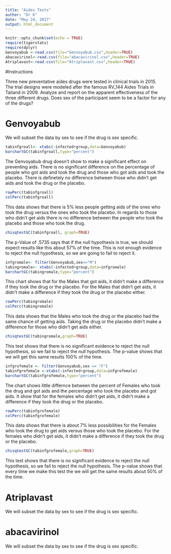 ```yaml
---
title: "Aides Tests"
author: "Dr K"
date: "May 24, 2017"
output: html_document
---
```


```r
knitr::opts_chunk$set(echo = TRUE)
require(tigerstats)
require(dplyr)
Genvoyabub <-read.csv(file="Genvoyabub.csv",header=TRUE)
abacavirinol<-read.csv(file="abacavirinol.csv",header=TRUE)
Atriplavast<-read.csv(file="Atriplavast.csv",header=TRUE)
```

#Instructions

Three new preventative aides drugs were tested in clinical trials in 2015. The trial designs were modeled after the famous RV_144 Aides Trials in Tailand in 2009.  Analyze and report on the apparent effectiveness of the three different drugs. Does sex of the participant seem to be a factor for any of the drugs?


# Genvoyabub

We will subset the data by sex to see if the drug is sex specific.
```r
tabinfgroall<- xtabs(~infected+group,data=Genvoyabub)
barchartGC(tabinfgroall,type="percent")
```
 
   The Genvoyabub drug doesn't show to make a significant effect on preventing aids. There is no significant difference on the percentage of people who got aids and took the drug and those who got aids and took the placebo. There is definetely no difference between those who didn't get aids and took the drug or the placebo. 

```r
rowPerc(tabinfgroall)
colPerc(tabinfgroall)
```
This data shows that there is 5% less people getting aids of the ones who took the drug versus the ones who took the placebo. In regards to those who didn't get aids there is no difference between the people who took the placebo and those who took the drug. 

```r
chisqtestGC(tabinfgroall, graph=TRUE)
```


The p-Value of .5735 says that if the null hypothesis is true, we should expect results like this about 57% of the time. This is not enough evidence to reject the null hypothesis, so we are going to fail to reject it. 

```r
infgromale<- filter(Genvoyabub,sex=="M")
tabingromale<- xtabs(~infected+group,data=infgromale)
barchartGC(tabingromale,type="percent")
```

This chart shows that for the Males that got aids, it didn't make a difference if they took the drug or the placebo. For the Males that didn't get aids, it didn't make a difference if they took the drug or the placebo either. 


```r
rowPerc(tabingromale)
colPerc(tabingromale)
```

This data shows that the Males who took the drug or the placebo had the same chance of getting aids. Taking the drug or the placebo didn't make a difference for those who didn't get aids either. 


```r
chisqtestGC(tabingromale,graph=TRUE)
```

This test shows that there is no significant evidence to reject the null hypothesis, so we fail to reject the null hypothesis. The p-value shows that we will get this same results 100% of the time. 



```r
infgrofemale <- filter(Genvoyabub,sex == "F")
tabinfgrofemale <-xtabs(~infected+group,data=infgrofemale)
barchartGC(tabinfgrofemale,type="percent")
```

The chart shows little differnce between the percent of Females who took the drug and got aids and the percentage who took the placebo and got aids. It show that for the females who didn't get aids, it didn't make a difference if they took the drug or the placebo. 



```r
rowPerc(tabinfgrofemale)
colPerc(tabinfgrofemale)
```

This data shows that there is about 7% less possibilities for the Females who took the drug to get aids versus those who took the placebo. For the females who didn't get aids, it didn't make a difference if they took the drug or the placebo.



```r
chisqtestGC(tabinfgrofemale,graph=TRUE)
```


This test shows that there is no significant evidence to reject the null hypothesis, so we fail to reject the null hypothesis. The p-value shows that every time we make this test the we will get the same results about 50% of the time.

# Atriplavast

We will subset the data by sex to see if the drug is sex specific.



# abacavirinol

We will subset the data by sex to see if the drug is sex specific.






